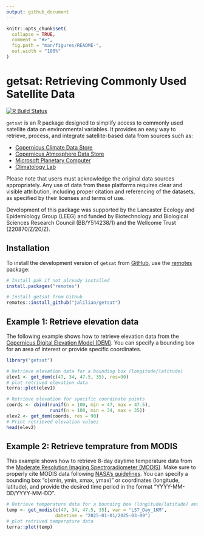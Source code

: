 ```yaml
---
output: github_document
---
```


```r
knitr::opts_chunk$set(
  collapse = TRUE,
  comment = "#>",
  fig.path = "man/figures/README-",
  out.width = "100%"
)
```

# getsat: Retrieving Commonly Used Satellite Data

<!-- badges: start -->
[![R Build Status](https://github.com/jalilian/getsat/workflows/R-CMD-check/badge.svg)](https://github.com/jalilian/getsat/actions)
<!-- badges: end -->

`getsat` is an R package designed to simplify access to commonly used satellite data on environmental variables. It provides an easy way to retrieve, process, and integrate satellite-based data from sources such as:

- [Copernicus Climate Data Store](https://cds.climate.copernicus.eu)
- [Copernicus Atmosphere Data Store](https://ads.atmosphere.copernicus.eu)
- [Microsoft Planetary Computer](https://planetarycomputer.microsoft.com)
- [Climatology Lab](https://www.climatologylab.org/terraclimate.html)

Please note that users must acknowledge the original data sources appropriately. Any use of data from these platforms requires clear and visible attribution, including proper citation and referencing of the datasets, as specified by their licenses and terms of use.

Development of this package was supported by the Lancaster Ecology and Epidemiology Group (LEEG) and funded by Biotechnology and Biological Sciences Research Council (BB/Y514238/1) and the Wellcome Trust (220870/Z/20/Z).


## Installation

To install the development version of `getsat` from [GitHub](https://github.com/), use the [remotes](https://CRAN.R-project.org/package=remotes) package:
```r
# Install pak if not already installed
install.packages("remotes")

# Install getsat from GitHub
remotes::install_github("jalilian/getsat")
```

## Example 1: Retrieve elevation data

The following example shows  how to retrieve elevation data from the [Copernicus Digital Elevation Model (DEM)](https://doi.org/10.5069/G9028PQB). You can specify a bounding box for an area of interest or provide specific coordinates.
```r
library("getsat")

# Retrieve elevation data for a bounding box (longitude/latitude)
elev1 <- get_dem(c(47, 34, 47.5, 35), res=90)
# plot retrived elevation data
terra::plot(elev1)

# Retrieve elevation for specific coordinate points
coords <- cbind(runif(n = 100, min = 47, max = 47.5), 
                runif(n = 100, min = 34, max = 35))
elev2 <- get_dem(coords, res = 90)
# Print retrieved elevation values
head(elev2)
```


## Example 2: Retrieve temprature from MODIS

This example shows how to retrieve 8-day daytime temperature data from the [Moderate Resolution Imaging Spectroradiometer (MODIS)](https://planetarycomputer.microsoft.com/dataset/group/modis). Make sure to properly cite MODIS data following [NASA's guidelines](https://modaps.modaps.eosdis.nasa.gov/services/faq/LAADS_Data-Use_Citation_Policies.pdf). You can specify a bounding box "c(xmin, ymin, xmax, ymax)" or  coordinates (longitude, latitude), and provide the desired time period in the format "YYYY-MM-DD/YYYY-MM-DD".
```r
# Retrieve temperature data for a bounding box (longitude/latitude) and specific time period
temp <- get_modis(c(47, 34, 47.5, 35), var = "LST_Day_1KM",
                  datetime = "2025-01-01/2025-03-09")
# plot retrived temperature data
terra::plot(temp)
```

